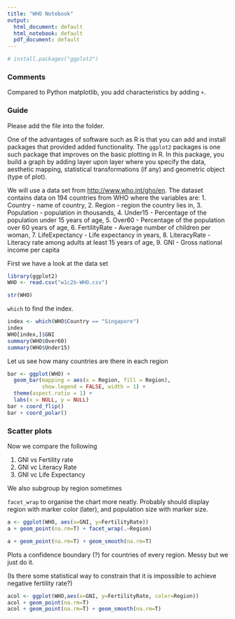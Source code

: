 ```yaml
---
title: "WHO Notebook"
output:
  html_document: default
  html_notebook: default
  pdf_document: default
--- 
```

```r
# install.packages("ggplot2") 
```

### Comments
Compared to Python matplotlib, you add characteristics by adding `+`.

### Guide

Please add the file into the folder.

One of the advantages of software such as R is that you can add and install packages that provided added functionality. The `ggplot2` packages is one such package that improves on the basic plotting in R. In this package, you build a graph by adding layer upon layer where you specify the data, aesthetic mapping, statistical transformations (if any) and geometric object (type of plot).

We will use a data set from <http://www.who.int/gho/en>. The dataset contains data on 194 countries from WHO where the variables are: 
1. Country - name of country, 
2. Region - region the country lies in, 
3. Population - population in thousands, 
4. Under15 - Percentage of the population under 15 years of age, 
5. Over60 - Percentage of the population over 60 years of age,
6. FertilityRate - Average number of children per woman,
7. LifeExpectancy - Life expectancy in years,
8. LiteracyRate - Literacy rate among adults at least 15 years of age,
9. GNI - Gross national income per capita


First we have a look at the data set
```r
library(ggplot2)
WHO <- read.csv("w1c2b-WHO.csv")
```

```r
str(WHO)
```

`which` to find the index.

```r
index <- which(WHO$Country == "Singapore")
index
WHO[index,]$GNI
summary(WHO$Over60)
summary(WHO$Under15)
```


Let us see how many countries are there in each region
```r
bar <- ggplot(WHO) + 
  geom_bar(mapping = aes(x = Region, fill = Region), 
           show.legend = FALSE, width = 1) + 
  theme(aspect.ratio = 1) + 
  labs(x = NULL, y = NULL)
bar + coord_flip()
bar + coord_polar()
```


### Scatter plots

Now we compare the following

1. GNI vs Fertility rate
2. GNI vc Literacy Rate
3. GNI vc Life Expectancy

We also subgroup by region sometimes

`facet_wrap` to organise the chart more neatly. Probably should display region with marker color (later), and population size with marker size.

```r
a <- ggplot(WHO, aes(x=GNI, y=FertilityRate))
a + geom_point(na.rm=T) + facet_wrap(.~Region)
```

```r
a + geom_point(na.rm=T) + geom_smooth(na.rm=T)
```


Plots a confidence boundary (?) for countries of every region. Messy but we just do it. 

(Is there some statistical way to constrain that it is impossible to achieve negative fertility rate?)

```r
acol <- ggplot(WHO,aes(x=GNI, y=FertilityRate, color=Region))
acol + geom_point(na.rm=T)
acol + geom_point(na.rm=T) + geom_smooth(na.rm=T)
```



